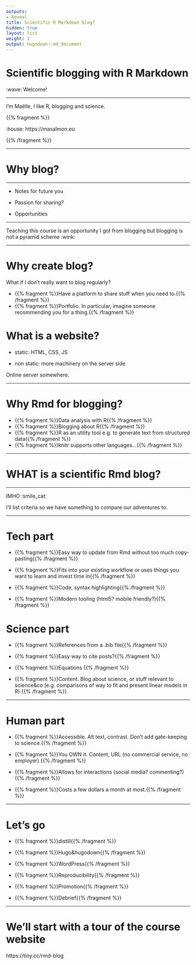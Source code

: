 ```yaml
---
outputs:
- Reveal
title: Scientific R Markdown blog?
hidden: true
layout: list
weight: 1
output: hugodown::md_document
---
```


# Scientific blogging with R Markdown

:wave: Welcome!

---

I'm Maëlle, I like R, blogging and science.

{{% fragment %}}

:house: https://masalmon.eu

{{% /fragment %}}


---

# Why blog?

---

* Notes for future you

* Passion for sharing?

* Opportunities

---

Teaching this course is an opportunity I got from blogging but blogging is not a pyramid scheme :wink:

---

# Why create blog?

What if I don't really want to blog regularly?

<!--html_preserve-->

- {{% fragment %}}Have a platform to share stuff when you need to.{{% /fragment %}}
- {{% fragment %}}Portfolio. In particular, imagine someone recommending you for a thing.{{% /fragment %}}

<!--/html_preserve-->
---

# What is a website?

* static: HTML, CSS, JS

* non static: more machinery on the server side

Online server somewhere.

---

# Why Rmd for blogging?

- {{% fragment %}}Data analysis with R{{% /fragment %}}
- {{% fragment %}}Blogging about R{{% /fragment %}}
- {{% fragment %}}R as an utility tool e.g. to generate text from structured data{{% /fragment %}}
- {{% fragment %}}knitr supports other languages...{{% /fragment %}}

---

# WHAT is a scientific Rmd blog?

---

IMHO :smile_cat:

I'll list criteria so we have something to compare our adventures to.

---

# Tech part

<!--html_preserve-->

* {{% fragment %}}Easy way to update from Rmd without too much copy-pasting{{% /fragment %}}

* {{% fragment %}}Fits into your existing workflow or uses things you want to learn and invest time in{{% /fragment %}}

* {{% fragment %}}Code, syntax highlighting{{% /fragment %}}

* {{% fragment %}}Modern tooling (html5? mobile friendly?){{% /fragment %}}

<!--/html_preserve-->
---

# Science part

* {{% fragment %}}References from a .bib file{{% /fragment %}}

* {{% fragment %}}Easy way to cite posts?{{% /fragment %}}

* {{% fragment %}}Equations {{% /fragment %}}

* {{% fragment %}}Content. Blog about science, or stuff relevant to science&co (e.g. comparisons of way to fit and present linear models in R).{{% /fragment %}}

---

# Human part

* {{% fragment %}}Accessible. Alt text, contrast. Don't add gate-keeping to science.{{% /fragment %}}

* {{% fragment %}}You OWN it. Content, URL (no commercial service, no employer).{{% /fragment %}}

* {{% fragment %}}Allows for interactions (social media? commenting?){{% /fragment %}}

* {{% fragment %}}Costs a few dollars a month at most.{{% /fragment %}}

---

# Let's go

* {{% fragment %}}distill{{% /fragment %}}

* {{% fragment %}}Hugo&hugodown{{% /fragment %}}

* {{% fragment %}}WordPress{{% /fragment %}}

* {{% fragment %}}Reproducibility{{% /fragment %}}

* {{% fragment %}}Promotion{{% /fragment %}}

* {{% fragment %}}Debrief{{% /fragment %}}

---

# We'll start with a tour of the course website

https://tiny.cc/rmd-blog
